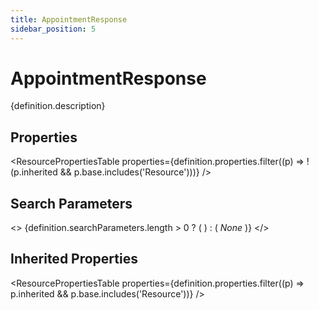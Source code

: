 ```yaml
---
title: AppointmentResponse
sidebar_position: 5
---
```



# AppointmentResponse

<p>{definition.description}</p>

## Properties

<ResourcePropertiesTable properties={definition.properties.filter((p) => !(p.inherited && p.base.includes('Resource')))} />

## Search Parameters

<>
  {definition.searchParameters.length > 0 ? (
    <SearchParamsTable searchParams={definition.searchParameters} />
  ) : (
    <em>None</em>
  )}
</>

## Inherited Properties

<ResourcePropertiesTable properties={definition.properties.filter((p) => p.inherited && p.base.includes('Resource'))} />


